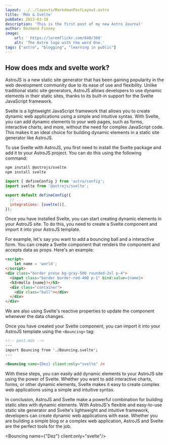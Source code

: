 ```yaml
---
layout: ../../layouts/MarkdownPostLayout.astro
title: 'Mdx & Svelte'
pubDate: 2023-03-18
description: 'This is the first post of my new Astro Journal'
author: Dezmond Finney
image:
    url: ' https://loremflickr.com/640/360' 
    alt: 'The Astro logo with the word One.'
tags: ["astro", "blogging", "learning in public"]
---
```


## How does mdx and svelte work?

AstroJS is a new static site generator that has been gaining popularity in the web development community due to its ease of use and flexibility. Unlike traditional static site generators, AstroJS allows developers to use dynamic elements in their static sites, thanks to its built-in support for the Svelte JavaScript framework.

Svelte is a lightweight JavaScript framework that allows you to create dynamic web applications using a simple and intuitive syntax. With Svelte, you can add dynamic elements to your web pages, such as forms, interactive charts, and more, without the need for complex JavaScript code. This makes it an ideal choice for building dynamic elements in a static site generator like AstroJS.

To use Svelte with AstroJS, you first need to install the Svelte package and add it to your AstroJS project. You can do this using the following command:

``` bash
npm install @astrojs/svelte
npm install svelte
``` 

``` javascript
import { defineConfig } from 'astro/config';
import svelte from '@astrojs/svelte';

export default defineConfig({
  // ...
  integrations: [svelte()],
});
```
Once you have installed Svelte, you can start creating dynamic elements in your AstroJS site. To do this, you need to create a Svelte component and import it into your AstroJS template.

For example, let's say you want to add a bouncing ball and a interactive form. You can create a Svelte component that renders the component and accepts data as props. Here's an example:

``` html
<script>
	let name = 'world';
</script>
<div class="border prose bg-gray-500 rounded-2xl p-4">
  <input class="border border-red-400 p-1" bind:value={name}>
  <h3>Hello {name}!</h3>
  <div class="container">
    <div class="ball"></div>
  </div>
</div>
``` 
We are also using Svelte's reactive properties to update the component whenever the data changes.

Once you have created your Svelte component, you can import it into your AstroJS template using the `<Bouncing>` tag:

```html
<!-- post.mdx -->
---
import Bouncing from './Bouncing.svelte';
---

<Bouncing name={Dez} client:only="svelte" />
```
With these steps, you can easily add dynamic elements to your AstroJS site using the power of Svelte. Whether you want to add interactive charts, forms, or other dynamic elements, Svelte makes it easy to create complex web applications using a simple and intuitive syntax.

In conclusion, AstroJS and Svelte make a powerful combination for building static sites with dynamic elements. With AstroJS's flexible and easy-to-use static site generator and Svelte's lightweight and intuitive framework, developers can create dynamic web applications with ease. Whether you are building a simple blog or a complex web application, AstroJS and Svelte are the perfect tools for the job.

<Bouncing name={"Dez"} client:only="svelte"/>
